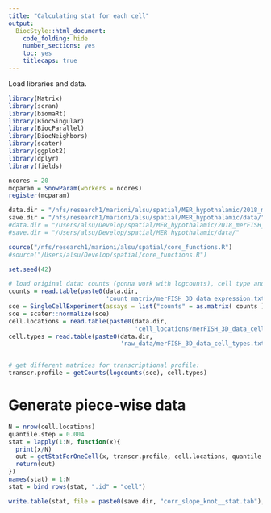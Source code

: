 ```yaml
---
title: "Calculating stat for each cell"
output:
  BiocStyle::html_document:
    code_folding: hide
    number_sections: yes
    toc: yes  
    titlecaps: true
---
```

Load libraries and data.

```r

library(Matrix)
library(scran)
library(biomaRt)
library(BiocSingular)
library(BiocParallel)
library(BiocNeighbors)
library(scater)
library(ggplot2)
library(dplyr)
library(fields)

ncores = 20
mcparam = SnowParam(workers = ncores)
register(mcparam)

data.dir = "/nfs/research1/marioni/alsu/spatial/MER_hypothalamic/2018_merFISH_science_hypo_preoptic/"
save.dir = "/nfs/research1/marioni/alsu/spatial/MER_hypothalamic/data/"
#data.dir = "/Users/alsu/Develop/spatial/MER_hypothalamic/2018_merFISH_science_hypo_preoptic/"
#save.dir = "/Users/alsu/Develop/spatial/MER_hypothalamic/data/"

source("/nfs/research1/marioni/alsu/spatial/core_functions.R")
#source("/Users/alsu/Develop/spatial/core_functions.R")

set.seed(42)

# load original data: counts (gonna work with logcounts), cell type and cell locations
counts = read.table(paste0(data.dir,
                           'count_matrix/merFISH_3D_data_expression.txt'), header=T, sep="\t")
sce = SingleCellExperiment(assays = list("counts" = as.matrix( counts )))
sce = scater::normalize(sce)
cell.locations = read.table(paste0(data.dir,
                                   'cell_locations/merFISH_3D_data_cell_locations.txt'), header=T, sep="\t")
cell.types = read.table(paste0(data.dir,
                               'raw_data/merFISH_3D_data_cell_types.txt'), header=T, sep="\t")


# get different matrices for transcriptional profile: 
transcr.profile = getCounts(logcounts(sce), cell.types)

```

# Generate piece-wise data 

```r

N = nrow(cell.locations)
quantile.step = 0.004
stat = lapply(1:N, function(x){
  print(x/N)
  out = getStatForOneCell(x, transcr.profile, cell.locations, quantile.step) 
  return(out)
})
names(stat) = 1:N
stat = bind_rows(stat, ".id" = "cell")

write.table(stat, file = paste0(save.dir, "corr_slope_knot__stat.tab"), row.names = F, col.names = T, quote = F, sep = "\t")

```
